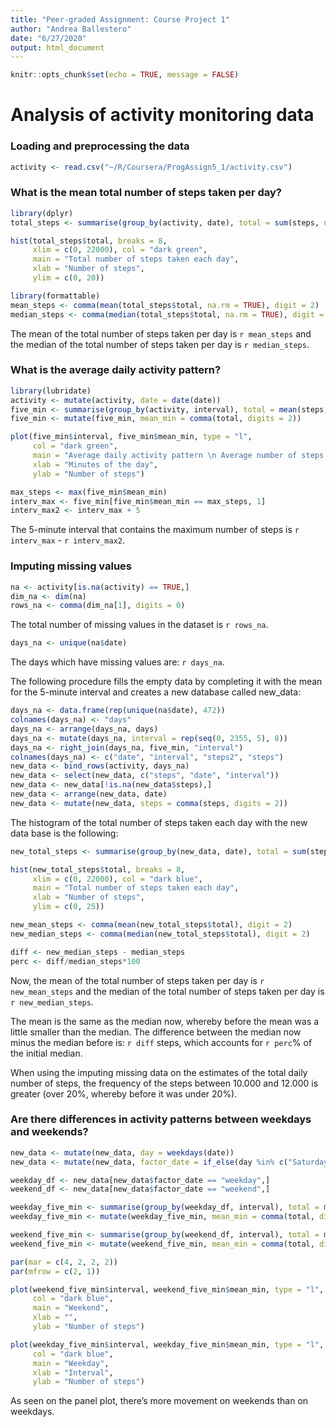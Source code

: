 ```yaml
---
title: "Peer-graded Assignment: Course Project 1"
author: "Andrea Ballestero"
date: "6/27/2020"
output: html_document
---
```


```r
knitr::opts_chunk$set(echo = TRUE, message = FALSE)
```

# Analysis of activity monitoring data

### Loading and preprocessing the data

```r
activity <- read.csv("~/R/Coursera/ProgAssign5_1/activity.csv")
```

### What is the mean total number of steps taken per day?

```r
library(dplyr)
total_steps <- summarise(group_by(activity, date), total = sum(steps, na.rm = FALSE))

hist(total_steps$total, breaks = 8, 
     xlim = c(0, 22000), col = "dark green",
     main = "Total number of steps taken each day",
     xlab = "Number of steps",
     ylim = c(0, 20))

library(formattable)
mean_steps <- comma(mean(total_steps$total, na.rm = TRUE), digit = 2)
median_steps <- comma(median(total_steps$total, na.rm = TRUE), digit = 2)
```

The mean of the total number of steps taken per day is `r mean_steps` and the median of the total number of steps taken per day is `r median_steps`.

### What is the average daily activity pattern?

```r
library(lubridate)
activity <- mutate(activity, date = date(date))
five_min <- summarise(group_by(activity, interval), total = mean(steps, na.rm = TRUE))
five_min <- mutate(five_min, mean_min = comma(total, digits = 2))

plot(five_min$interval, five_min$mean_min, type = "l",
     col = "dark green",
     main = "Average daily activity pattern \n Average number of steps across all days",
     xlab = "Minutes of the day",
     ylab = "Number of steps")

max_steps <- max(five_min$mean_min)
interv_max <- five_min[five_min$mean_min == max_steps, 1]
interv_max2 <- interv_max + 5
```

The 5-minute interval that contains the maximum number of steps is `r interv_max` - `r interv_max2`.

### Imputing missing values

```r
na <- activity[is.na(activity) == TRUE,]
dim_na <- dim(na)
rows_na <- comma(dim_na[1], digits = 0)
```

The total number of missing values in the dataset is `r rows_na`.

```r
days_na <- unique(na$date)
```
The days which have missing values are: `r days_na`.

The following procedure fills the empty data by completing it with the mean for the 5-minute interval and creates a new database called new_data:
```r
days_na <- data.frame(rep(unique(na$date), 472))
colnames(days_na) <- "days"
days_na <- arrange(days_na, days)
days_na <- mutate(days_na, interval = rep(seq(0, 2355, 5), 8))
days_na <- right_join(days_na, five_min, "interval")
colnames(days_na) <- c("date", "interval", "steps2", "steps")
new_data <- bind_rows(activity, days_na)
new_data <- select(new_data, c("steps", "date", "interval"))
new_data <- new_data[!is.na(new_data$steps),]
new_data <- arrange(new_data, date)
new_data <- mutate(new_data, steps = comma(steps, digits = 2))
```

The histogram of the total number of steps taken each day with the new data base is the following:

```r
new_total_steps <- summarise(group_by(new_data, date), total = sum(steps))

hist(new_total_steps$total, breaks = 8, 
     xlim = c(0, 22000), col = "dark blue",
     main = "Total number of steps taken each day",
     xlab = "Number of steps",
     ylim = c(0, 25))

new_mean_steps <- comma(mean(new_total_steps$total), digit = 2)
new_median_steps <- comma(median(new_total_steps$total), digit = 2)

diff <- new_median_steps - median_steps
perc <- diff/median_steps*100
```

Now, the mean of the total number of steps taken per day is `r new_mean_steps` and the median of the total number of steps taken per day is `r new_median_steps`.

The mean is the same as the median now, whereby before the mean was a little smaller than the median. The difference between the median now minus the median before is: `r diff` steps, which accounts for `r perc`% of the initial median.

When using the imputing missing data on the estimates of the total daily number of steps, the frequency of the steps between 10.000 and 12.000 is greater (over 20%, whereby before it was under 20%).

### Are there differences in activity patterns between weekdays and weekends?

```r
new_data <- mutate(new_data, day = weekdays(date))
new_data <- mutate(new_data, factor_date = if_else(day %in% c("Saturday", "Sunday"), "weekend", "weekday"))

weekday_df <- new_data[new_data$factor_date == "weekday",]
weekend_df <- new_data[new_data$factor_date == "weekend",]

weekday_five_min <- summarise(group_by(weekday_df, interval), total = mean(steps))
weekday_five_min <- mutate(weekday_five_min, mean_min = comma(total, digits = 2))

weekend_five_min <- summarise(group_by(weekend_df, interval), total = mean(steps))
weekend_five_min <- mutate(weekend_five_min, mean_min = comma(total, digits = 2))

par(mar = c(4, 2, 2, 2))
par(mfrow = c(2, 1))

plot(weekend_five_min$interval, weekend_five_min$mean_min, type = "l",
     col = "dark blue",
     main = "Weekend",
     xlab = "",
     ylab = "Number of steps")

plot(weekday_five_min$interval, weekday_five_min$mean_min, type = "l",
     col = "dark blue",
     main = "Weekday",
     xlab = "Interval",
     ylab = "Number of steps")
```

As seen on the panel plot, there's more movement on weekends than on weekdays.